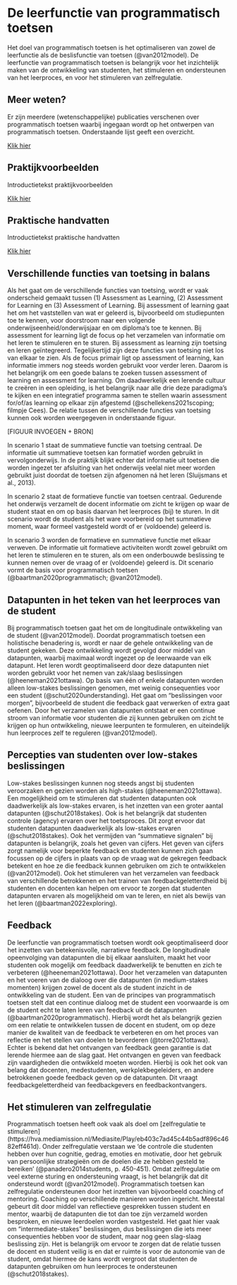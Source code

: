 # De leerfunctie van programmatisch toetsen  
Het doel van programmatisch toetsen is het optimaliseren van zowel de leerfunctie als de beslisfunctie van toetsen (@van2012model). De leerfunctie van programmatisch toetsen is belangrijk voor het inzichtelijk maken van de ontwikkeling van studenten, het stimuleren en ondersteunen van het leerproces, en voor het stimuleren van zelfregulatie.  

<!-- content -->

::: {.grid}

::: {.g-col-12 .g-col-md-6 .g-col-lg-4}

::: {.card .rounded-3 .mx-auto}

::: {.card-body}

## Meer weten? {.card-title}

::: {.card-text}

Er zijn meerdere (wetenschappelijke) publicaties verschenen over programmatisch toetsen waarbij ingegaan wordt op het ontwerpen van programmatisch toetsen. Onderstaande lijst geeft een overzicht.  

:::

[Klik hier](https://leonlindnerweb.wordpress.com){.btn .btn-primary}

:::

:::

:::

<!-- New card --> 

::: {.g-col-12 .g-col-md-6 .g-col-lg-4}

::: {.card .rounded-3 .mx-auto}

::: {.card-body}

## Praktijkvoorbeelden {.card-title}

::: {.card-text}

Introductietekst praktijkvoorbeelden 

:::

[Klik hier](){.btn .btn-primary}

:::

:::

:::

<!-- New card --> 

::: {.g-col-12 .g-col-md-6 .g-col-lg-4}

::: {.card .rounded-3 .mx-auto}

::: {.card-body}

## Praktische handvatten {.card-title}

::: {.card-text}

Introductietekst praktische handvatten 

:::

[Klik hier](){.btn .btn-primary}

:::

:::

:::

:::


## Verschillende functies van toetsing in balans 

Als het gaat om de verschillende functies van toetsing, wordt er vaak onderscheid gemaakt tussen (1) Assessment as Learning, (2) Assessment for Learning en (3) Assessment of Learning. Bij assessment of learning gaat het om het vaststellen van wat er geleerd is, bijvoorbeeld om studiepunten toe te kennen, voor doorstroom naar een volgende onderwijseenheid/onderwijsjaar en om diploma’s toe te kennen. Bij assessment for learning ligt de focus op het verzamelen van informatie om het leren te stimuleren en te sturen. Bij assessment as learning zijn toetsing en leren geïntegreerd. Tegelijkertijd zijn deze functies van toetsing niet los van elkaar te zien. Als de focus primair ligt op assessment of learning, kan informatie immers nog steeds worden gebruikt voor verder leren. Daarom is het belangrijk om een goede balans te zoeken tussen assessment of learning en assessment for learning. Om daadwerkelijk een lerende cultuur te creëren in een opleiding, is het belangrijk naar alle drie deze paradigma’s te kijken en een integratief programma samen te stellen waarin assessment for/of/as learning op elkaar zijn afgestemd (@schellekens2021scoping; filmpje Cees). De relatie tussen de verschillende functies van toetsing kunnen ook worden weergegeven in onderstaande figuur.   

[FIGUUR INVOEGEN + BRON]

In scenario 1 staat de summatieve functie van toetsing centraal. De informatie uit summatieve toetsen kan formatief worden gebruikt in vervolgonderwijs. In de praktijk blijkt echter dat informatie uit toetsen die worden ingezet ter afsluiting van het onderwijs veelal niet meer worden gebruikt juist doordat de toetsen zijn afgenomen ná het leren (Sluijsmans et al., 2013).  

In scenario 2 staat de formatieve functie van toetsen centraal. Gedurende het onderwijs verzamelt de docent informatie om zicht te krijgen op waar de student staat en om op basis daarvan het leerproces (bij) te sturen. In dit scenario wordt de student als het ware voorbereid op het summatieve moment, waar formeel vastgesteld wordt of er (voldoende) geleerd is.  

In scenario 3 worden de formatieve en summatieve functie met elkaar verweven. De informatie uit formatieve activiteiten wordt zowel gebruikt om het leren te stimuleren en te sturen, als om een onderbouwde beslissing te kunnen nemen over de vraag of er (voldoende) geleerd is. Dit scenario vormt de basis voor programmatisch toetsen (@baartman2020programmatisch; @van2012model).  
 
## Datapunten in het teken van het leerproces van de student 

Bij programmatisch toetsen gaat het om de longitudinale ontwikkeling van de student (@van2012model). Doordat programmatisch toetsen een holistische benadering is, wordt er naar de gehele ontwikkeling van de student gekeken. Deze ontwikkeling wordt gevolgd door middel van datapunten, waarbij maximaal wordt ingezet op de leerwaarde van elk datapunt. Het leren wordt geoptimaliseerd door deze datapunten niet worden gebruikt voor het nemen van zak/slaag beslissingen (@heeneman2021ottawa). Op basis van één of enkele datapunten worden alleen low-stakes beslissingen genomen, met weinig consequenties voor een student (@schut2020understanding). Het gaat om “beslissingen voor morgen”, bijvoorbeeld de student die feedback gaat verwerken of extra gaat oefenen. Door het verzamelen van datapunten ontstaat er een continue stroom van informatie voor studenten die zij kunnen gebruiken om zicht te krijgen op hun ontwikkeling, nieuwe leerpunten te formuleren, en uiteindelijk hun leerproces zelf te reguleren (@van2012model).  

## Percepties van studenten over low-stakes beslissingen 

Low-stakes beslissingen kunnen nog steeds angst bij studenten veroorzaken en gezien worden als high-stakes (@heeneman2021ottawa). Een mogelijkheid om te stimuleren dat studenten datapunten ook daadwerkelijk als low-stakes ervaren, is het inzetten van een groter aantal datapunten (@schut2018stakes). Ook is het belangrijk dat studenten controle (agency) ervaren over het toetsproces. Dit zorgt ervoor dat studenten datapunten daadwerkelijk als low-stakes ervaren (@schut2018stakes). Ook het vermijden van “summatieve signalen” bij datapunten is belangrijk, zoals het geven van cijfers. Het geven van cijfers zorgt namelijk voor beperkte feedback en studenten kunnen zich gaan focussen op de cijfers in plaats van op de vraag wat de gekregen feedback betekent en hoe ze die feedback kunnen gebruiken om zich te ontwikkelen (@van2012model). Ook het stimuleren van het verzamelen van feedback van verschillende betrokkenen en het trainen van feedbackgeletterdheid bij studenten en docenten kan helpen om ervoor te zorgen dat studenten datapunten ervaren als mogelijkheid om van te leren, en niet als bewijs van het leren (@baartman2022exploring).  

## Feedback 

De leerfunctie van programmatisch toetsen wordt ook geoptimaliseerd door het inzetten van betekenisvolle, narratieve feedback. De longitudinale opeenvolging van datapunten die bij elkaar aansluiten, maakt het voor studenten ook mogelijk om feedback daadwerkelijk te benutten en zich te verbeteren (@heeneman2021ottawa). Door het verzamelen van datapunten en het voeren van de dialoog over die datapunten (in medium-stakes momenten) krijgen zowel de docent als de student inzicht in de ontwikkeling van de student. Een van de principes van programmatisch toetsen stelt dat een continue dialoog met de student een voorwaarde is om de student echt te laten leren van feedback uit de datapunten (@baartman2020programmatisch). Hierbij wordt het als belangrijk gezien om een relatie te ontwikkelen tussen de docent en student, om op deze manier de kwaliteit van de feedback te verbeteren en om het proces van reflectie en het stellen van doelen te bevorderen (@torre2021ottawa). Echter is bekend dat het ontvangen van feedback geen garantie is dat lerende hiermee aan de slag gaat. Het ontvangen en geven van feedback zijn vaardigheden die ontwikkeld moeten worden. Hierbij is ook het ook van belang dat docenten, medestudenten, werkplekbegeleiders, en andere betrokkenen goede feedback geven op de datapunten. Dit vraagt feedbackgeletterdheid van feedbackgevers en feedbackontvangers.   

## Het stimuleren van zelfregulatie 
Programmatisch toetsen heeft ook vaak als doel om [zelfregulatie te stimuleren] (https://hva.mediamission.nl/Mediasite/Play/eb403c7ad45c44b5adf896c4682eff461d). Onder zelfregulatie verstaan we ‘de controle die studenten hebben over hun cognitie, gedrag, emoties en motivatie, door het gebruik van persoonlijke strategieën om de doelen die ze hebben gesteld te bereiken’ (@panadero2014students, p. 450-451). Omdat zelfregulatie om veel externe sturing en ondersteuning vraagt, is het belangrijk dat dit ondersteund wordt (@van2012model). Programmatisch toetsen kan zelfregulatie ondersteunen door het inzetten van bijvoorbeeld coaching of mentoring. Coaching op verschillende manieren worden ingericht. Meestal gebeurt dit door middel van reflectieve gesprekken tussen student en mentor, waarbij de datapunten die tot dan toe zijn verzameld worden besproken, en nieuwe leerdoelen worden vastgesteld. Het gaat hier vaak om “intermediate-stakes” beslissingen, dus beslissingen die iets meer consequenties hebben voor de student, maar nog geen slag-slaag beslissing zijn. Het is belangrijk om ervoor te zorgen dat de relatie tussen de docent en student veilig is en dat er ruimte is voor de autonomie van de student, omdat hiermee de kans wordt vergroot dat studenten de datapunten gebruiken om hun leerproces te ondersteunen (@schut2018stakes).  